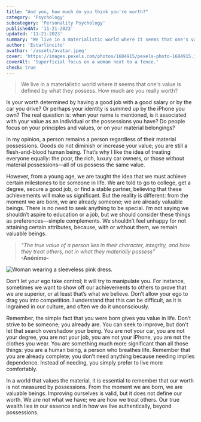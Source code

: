 ```yaml
---
title: "And you, how much do you think you're worth?"
category: 'Psychology'
subcategory: 'Personality Psychology'
publishedAt: '11-21-2023'
updated: '11-21-2023'
summary: "We live in a materialistic world where it seems that one's value is defined by what they possess. How much are you really worth?"
author: 'Estarlincito'
avathar: '/assets/avatar.jpeg'
cover: 'https://images.pexels.com/photos/1684915/pexels-photo-1684915.jpeg?auto=compress&cs=tinysrgb&w=1260&h=750&dpr=2'
coverAlt: 'Superficial focus on a woman next to a fence.'
check: true
---
```


<Introduction>

> We live in a materialistic world where it seems that one's value is defined by what they possess. How much are you really worth?

</Introduction>

<Contents>

Is your worth determined by having a good job with a good salary or by the car you drive? Or perhaps your identity is summed up by the iPhone you own? The real question is: when your name is mentioned, is it associated with your value as an individual or the possessions you have? Do people focus on your principles and values, or on your material belongings?

In my opinion, a person remains a person regardless of their material possessions. Goods do not diminish or increase your value; you are still a flesh-and-blood human being. That’s why I like the idea of treating everyone equally: the poor, the rich, luxury car owners, or those without material possessions—all of us possess the same value.

However, from a young age, we are taught the idea that we must achieve certain milestones to be someone in life. We are told to go to college, get a degree, secure a good job, or find a stable partner, believing that these achievements will make us significant. But the reality is different: from the moment we are born, we are already someone; we are already valuable beings. There is no need to seek anything to be special. I’m not saying we shouldn’t aspire to education or a job, but we should consider these things as preferences—simple complements. We shouldn’t feel unhappy for not attaining certain attributes, because, with or without them, we remain valuable beings.

> _&quot;The true value of a person lies in their character, integrity, and how they treat others, not in what they materially possess&quot;_ <br/> **-Anónimo-**

<Image
  alt='Woman wearing a sleeveless pink dress.'
  src='https://images.pexels.com/photos/1006073/pexels-photo-1006073.jpeg?auto=compress&cs=tinysrgb&w=1260&h=750&dpr=2'
/>

Don’t let your ego take control; it will try to manipulate you. For instance, sometimes we want to show off our achievements to others to prove that we are superior, or at least that’s what we believe. Don’t allow your ego to drag you into competition. I understand that this can be difficult, as it is ingrained in our culture, and often we do it unconsciously.

Remember, the simple fact that you were born gives you value in life. Don’t strive to be someone; you already are. You can seek to improve, but don’t let that search overshadow your being. You are not your car, you are not your degree, you are not your job, you are not your iPhone, you are not the clothes you wear. You are something much more significant than all those things: you are a human being, a person who breathes life. Remember that you are already complete; you don’t need anything because needing implies dependence. Instead of needing, you simply prefer to live more comfortably.

In a world that values the material, it is essential to remember that our
worth is not measured by possessions. From the moment we are born, we are
valuable beings. Improving ourselves is valid, but it does not define our
worth. We are not what we have; we are how we treat others. Our true wealth
lies in our essence and in how we live authentically, beyond possessions.

</Contents>
